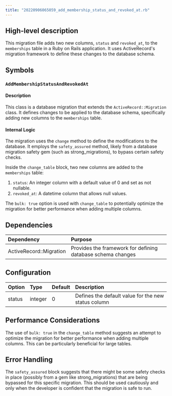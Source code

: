 ```yaml
---
title: "20220906065059_add_membership_status_and_revoked_at.rb"
---
```


## High-level description
This migration file adds two new columns, `status` and `revoked_at`, to the `memberships` table in a Ruby on Rails application. It uses ActiveRecord's migration framework to define these changes to the database schema.

## Symbols

### `AddMembershipStatusAndRevokedAt`
#### Description
This class is a database migration that extends the `ActiveRecord::Migration` class. It defines changes to be applied to the database schema, specifically adding new columns to the `memberships` table.

#### Internal Logic
The migration uses the `change` method to define the modifications to the database. It employs the `safety_assured` method, likely from a database migration safety gem (such as strong_migrations), to bypass certain safety checks.

Inside the `change_table` block, two new columns are added to the `memberships` table:
1. `status`: An integer column with a default value of 0 and set as not nullable.
2. `revoked_at`: A datetime column that allows null values.

The `bulk: true` option is used with `change_table` to potentially optimize the migration for better performance when adding multiple columns.

## Dependencies
| Dependency | Purpose |
|:-----------|:--------|
| ActiveRecord::Migration | Provides the framework for defining database schema changes |

## Configuration
| Option | Type | Default | Description |
|:-------|:-----|:--------|:------------|
| status | integer | 0 | Defines the default value for the new status column |

## Performance Considerations
The use of `bulk: true` in the `change_table` method suggests an attempt to optimize the migration for better performance when adding multiple columns. This can be particularly beneficial for large tables.

## Error Handling
The `safety_assured` block suggests that there might be some safety checks in place (possibly from a gem like strong_migrations) that are being bypassed for this specific migration. This should be used cautiously and only when the developer is confident that the migration is safe to run.